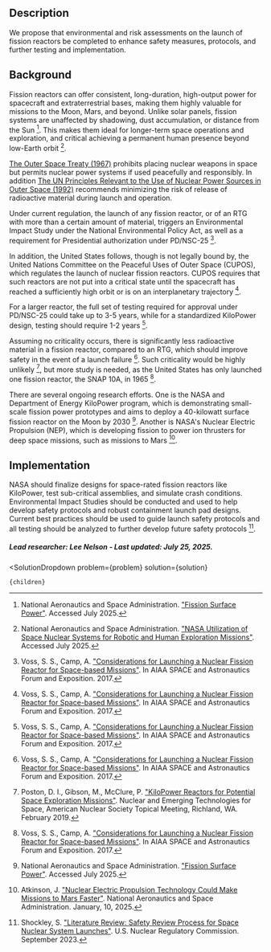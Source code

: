 

## Description
We propose that environmental and risk assessments on the launch of fission reactors be completed to enhance safety measures, protocols, and further testing and implementation.

## Background
Fission reactors can offer consistent, long-duration, high-output power for spacecraft and extraterrestrial bases, making them highly valuable for missions to the Moon, Mars, and beyond. Unlike solar panels, fission systems are unaffected by shadowing, dust accumulation, or distance from the Sun [^"1"]. This makes them ideal for longer-term space operations and exploration, and critical achieving a permanent human presence beyond low-Earth orbit [^"2"].

[The Outer Space Treaty (1967)]( https://www.unoosa.org/oosa/en/ourwork/spacelaw/treaties/introouterspacetreaty.html) prohibits placing nuclear weapons in space but permits nuclear power systems if used peacefully and responsibly. In addition [The UN Principles Relevant to the Use of Nuclear Power Sources in Outer Space (1992)]( https://docs.un.org/en/A/RES/47/68) recommends minimizing the risk of release of radioactive material during launch and operation.

Under current regulation, the launch of any fission reactor, or of an RTG with more than a certain amount of material, triggers an Environmental Impact Study under the National Environmental Policy Act, as well as a requirement for Presidential authorization under PD/NSC-25 [^"14"].

In addition, the United States follows, though is not legally bound by, the United Nations Committee on the Peaceful Uses of Outer Space (CUPOS), which regulates the launch of nuclear fission reactors. CUPOS requires that such reactors are not put into a critical state until the spacecraft has reached a sufficiently high orbit or is on an interplanetary trajectory [^"14"].

For a larger reactor, the full set of testing required for approval under PD/NSC-25 could take up to 3-5 years, while for a standardized KiloPower design, testing should require 1-2 years [^"14"].

Assuming no criticality occurs, there is significantly less radioactive material in a fission reactor, compared to an RTG, which should improve safety in the event of a launch failure [^"14"]. Such criticality would be highly unlikely [^"12"], but more study is needed, as the United States has only launched one fission reactor, the SNAP 10A, in 1965 [^"14"].

There are several ongoing research efforts. One is the NASA and Department of Energy KiloPower program, which is demonstrating small-scale fission power prototypes and aims to deploy a 40-kilowatt surface fission reactor on the Moon by 2030 [^"1"]. Another is NASA's Nuclear Electric Propulsion (NEP), which is developing fission to power ion thrusters for deep space missions, such as missions to Mars [^"3"].

## Implementation
NASA should finalize designs for space-rated fission reactors like KiloPower, test sub-critical assemblies, and simulate crash conditions. Environmental Impact Studies should be conducted and used to help develop safety protocols and robust containment launch pad designs. Current best practices should be used to guide launch safety protocols and all testing should be analyzed to further develop future safety protocols [^"4"]. 

##### Lead researcher: Lee Nelson - Last updated: July 25, 2025.

[^"12"]: Poston, D. I., Gibson, M., McClure, P. ["KiloPower Reactors for Potential Space Exploration Missions"](http://anstd.ans.org/NETS-2019-Papers/Track-4--Space-Reactors/abstract-96-0.pdf). Nuclear and Emerging Technologies for Space, American Nuclear Society Topical Meeting, Richland, WA. February 2019.

[^"14"]: Voss, S. S., Camp, A. ["Considerations for Launching a Nuclear Fission Reactor for Space-based Missions"](https://arc.aiaa.org/doi/abs/10.2514/6.2017-5202). In AIAA SPACE and Astronautics Forum and Exposition. 2017.

[^"1"]: National Aeronautics and Space Administration. ["Fission Surface Power"](https://www.nasa.gov/space-technology-mission-directorate/tdm/fission-surface-power/). Accessed July 2025.

[^"2"]: National Aeronautics and Space Administration. ["NASA Utilization of Space Nuclear Systems for Robotic and Human Exploration Missions"](https://ntrs.nasa.gov/api/citations/20210025352/downloads/NASA%20Utilization%20of%20Space%20Nuclear%20Systems%20for%20Robotic%20and%20Human%20Exploration%20Missions.pdf). Accessed July 2025.

[^"3"]: Atkinson, J. ["Nuclear Electric Propulsion Technology Could Make Missions to Mars Faster"](https://www.nasa.gov/centers-and-facilities/langley/nuclear-electric-propulsion-technology-could-make-missions-to-mars-faster/). National Aeronautics and Space Administration. January, 10, 2025.

[^"4"]: Shockley, S. ["Literature Review: Safety Review Process for Space Nuclear System Launches"](https://www.nrc.gov/docs/ML2322/ML23226A004.pdf). U.S. Nuclear Regulatory Commission. September 2023.


  <SolutionDropdown 
    problem={problem} 
    solution={solution}
  >
    {children}
  </SolutionDropdown>